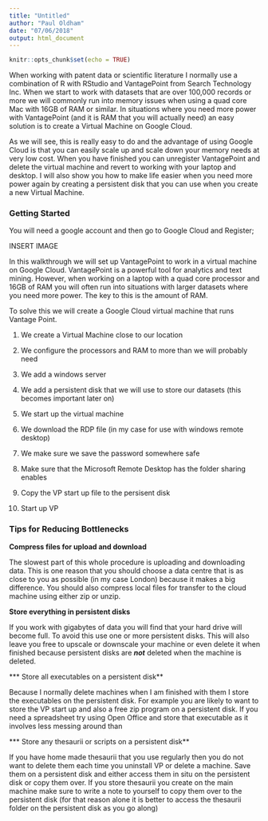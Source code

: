 ```yaml
---
title: "Untitled"
author: "Paul Oldham"
date: "07/06/2018"
output: html_document
---
```


```r
knitr::opts_chunk$set(echo = TRUE)
```

When working with patent data or scientific literature I normally use a combination of R with RStudio and VantagePoint from Search Technology Inc. When we start to work with datasets that are over 100,000 records or more we will commonly run into memory issues when using a quad core Mac with 16GB of RAM or similar. In situations where you need more power with VantagePoint (and it is RAM that you will actually need) an easy solution is to create a Virtual Machine on Google Cloud. 

As we will see, this is really easy to do and the advantage of using Google Cloud is that you can easily scale up and scale down your memory needs at very low cost. When you have finished you can unregister VantagePoint and delete the virtual machine and revert to working with your laptop and desktop. I will also show you how to make life easier when you need more power again by creating a persistent disk that you can use when you create a new Virtual Machine. 

### Getting Started

You will need a google account and then go to Google Cloud and Register;

INSERT IMAGE




In this walkthrough we will set up VantagePoint to work in a virtual machine on Google Cloud. VantagePoint is a powerful tool for analytics and text mining. However, when working on a laptop with a quad core processor and 16GB of RAM you will often run into situations with larger datasets where you need more power. The key to this is the amount of RAM. 

To solve this we will create a Google Cloud virtual machine that runs Vantage Point. 

1. We create a Virtual Machine close to our location
2. We configure the processors and RAM to more than we will probably need
3. We add a windows server
4. We add a persistent disk that we will use to store our datasets (this becomes important later on)
5. We start up the virtual machine
5. We download the RDP file (in my case for use with windows remote desktop)
6. We make sure we save the password somewhere safe

7. Make sure that the Microsoft Remote Desktop has the folder sharing enables
8. Copy the VP start up file to the persisent disk
9. Start up VP


### Tips for Reducing Bottlenecks

**Compress files for upload and download**

The slowest part of this whole procedure is uploading and downloading data. This is one reason that you should choose a data centre that is as close to you as possible (in my case London) because it makes a big difference. You should also compress local files for transfer to the cloud machine using either zip or unzip. 

**Store everything in persistent disks**

If you work with gigabytes of data you will find that your hard drive will become full. To avoid this use one or more persistent disks. This will also leave you free to upscale or downscale your machine or even delete it when finished because persistent disks are ***not*** deleted when the machine is deleted. 

*** Store all executables on a persistent disk**

Because I normally delete machines when I am finished with them I store the executables on the persistent disk. For example you are likely to want to store the VP start up and also a free zip program on a persistent disk. If you need a spreadsheet try using Open Office and store that executable as it involves less messing around than 

*** Store any thesaurii or scripts on a persistent disk**

If you have home made thesaurii that you use regularly then you do not want to delete them each time you uninstall VP or delete a machine. Save them on a persistent disk and either access them in situ on the persistent disk or copy them over. If you store thesaurii you create on the main machine make sure to write a note to yourself to copy them over to the persistent disk (for that reason alone it is better to access the thesaurii folder on the persistent disk as you go along)




